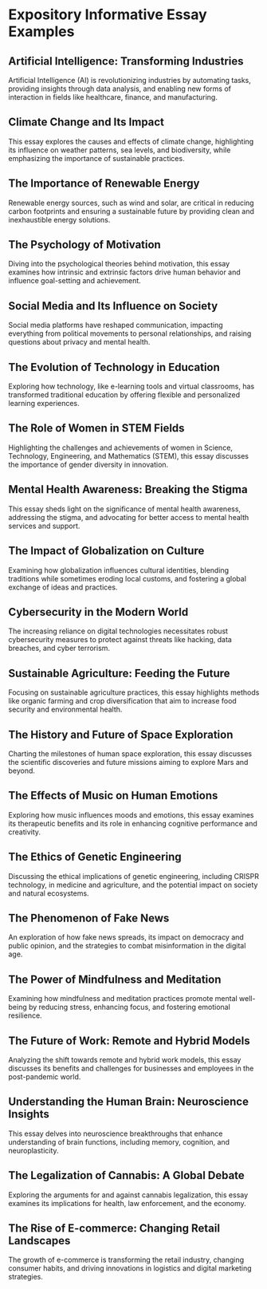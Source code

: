 # Expository Informative Essay Examples


<div style={{ width: "100%", padding: 20, height: "70vh" }}>
  <Chat
    welcome={"Hi, Which kind of examples you want to discuss or get ?"}
    teacherName={"Alex"}
    systemPrompt={"Pls help this user find the essay examples he(she) wanted!"}
  />
</div>

## Artificial Intelligence: Transforming Industries

Artificial Intelligence (AI) is revolutionizing industries by automating tasks, providing insights through data analysis, and enabling new forms of interaction in fields like healthcare, finance, and manufacturing.

## Climate Change and Its Impact

This essay explores the causes and effects of climate change, highlighting its influence on weather patterns, sea levels, and biodiversity, while emphasizing the importance of sustainable practices.

## The Importance of Renewable Energy

Renewable energy sources, such as wind and solar, are critical in reducing carbon footprints and ensuring a sustainable future by providing clean and inexhaustible energy solutions.

## The Psychology of Motivation

Diving into the psychological theories behind motivation, this essay examines how intrinsic and extrinsic factors drive human behavior and influence goal-setting and achievement.

## Social Media and Its Influence on Society

Social media platforms have reshaped communication, impacting everything from political movements to personal relationships, and raising questions about privacy and mental health.

## The Evolution of Technology in Education

Exploring how technology, like e-learning tools and virtual classrooms, has transformed traditional education by offering flexible and personalized learning experiences.

## The Role of Women in STEM Fields

Highlighting the challenges and achievements of women in Science, Technology, Engineering, and Mathematics (STEM), this essay discusses the importance of gender diversity in innovation.

## Mental Health Awareness: Breaking the Stigma

This essay sheds light on the significance of mental health awareness, addressing the stigma, and advocating for better access to mental health services and support.

## The Impact of Globalization on Culture

Examining how globalization influences cultural identities, blending traditions while sometimes eroding local customs, and fostering a global exchange of ideas and practices.

## Cybersecurity in the Modern World

The increasing reliance on digital technologies necessitates robust cybersecurity measures to protect against threats like hacking, data breaches, and cyber terrorism.

## Sustainable Agriculture: Feeding the Future

Focusing on sustainable agriculture practices, this essay highlights methods like organic farming and crop diversification that aim to increase food security and environmental health.

## The History and Future of Space Exploration

Charting the milestones of human space exploration, this essay discusses the scientific discoveries and future missions aiming to explore Mars and beyond.

## The Effects of Music on Human Emotions

Exploring how music influences moods and emotions, this essay examines its therapeutic benefits and its role in enhancing cognitive performance and creativity.

## The Ethics of Genetic Engineering

Discussing the ethical implications of genetic engineering, including CRISPR technology, in medicine and agriculture, and the potential impact on society and natural ecosystems.

## The Phenomenon of Fake News

An exploration of how fake news spreads, its impact on democracy and public opinion, and the strategies to combat misinformation in the digital age.

## The Power of Mindfulness and Meditation

Examining how mindfulness and meditation practices promote mental well-being by reducing stress, enhancing focus, and fostering emotional resilience.

## The Future of Work: Remote and Hybrid Models

Analyzing the shift towards remote and hybrid work models, this essay discusses its benefits and challenges for businesses and employees in the post-pandemic world.

## Understanding the Human Brain: Neuroscience Insights

This essay delves into neuroscience breakthroughs that enhance understanding of brain functions, including memory, cognition, and neuroplasticity.

## The Legalization of Cannabis: A Global Debate

Exploring the arguments for and against cannabis legalization, this essay examines its implications for health, law enforcement, and the economy.

## The Rise of E-commerce: Changing Retail Landscapes

The growth of e-commerce is transforming the retail industry, changing consumer habits, and driving innovations in logistics and digital marketing strategies.
